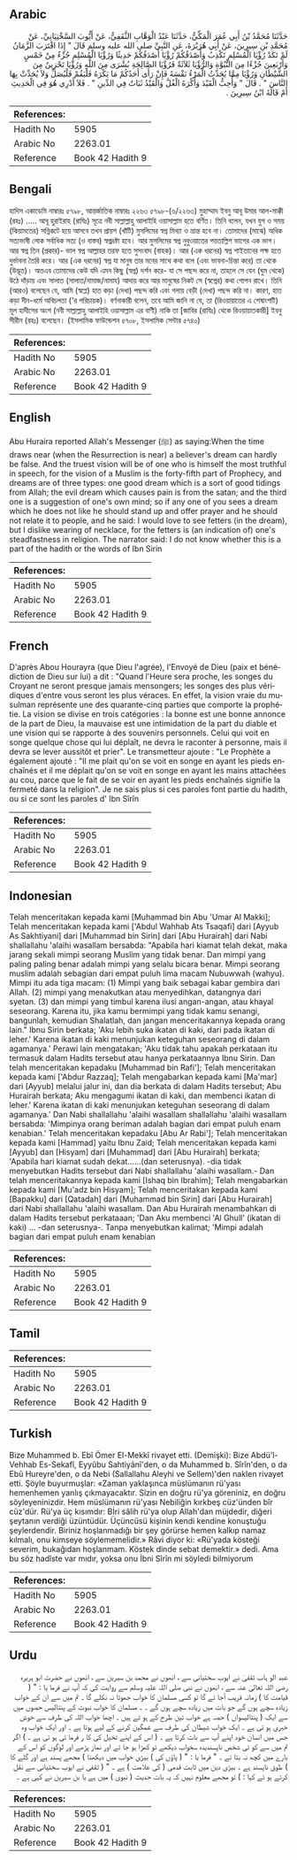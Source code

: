 ## Arabic


<div dir="rtl" lang="ar" style={{fontSize:'larger',backgroundColor:'#f8f9fa',padding:20}}>
حَدَّثَنَا مُحَمَّدُ بْنُ أَبِي عُمَرَ الْمَكِّيُّ، حَدَّثَنَا عَبْدُ الْوَهَّابِ الثَّقَفِيُّ، عَنْ أَيُّوبَ السَّخْتِيَانِيِّ، عَنْ مُحَمَّدِ بْنِ سِيرِينَ، عَنْ أَبِي هُرَيْرَةَ، عَنِ النَّبِيِّ صلى الله عليه وسلم قَالَ ‏"‏ إِذَا اقْتَرَبَ الزَّمَانُ لَمْ تَكَدْ رُؤْيَا الْمُسْلِمِ تَكْذِبُ وَأَصْدَقُكُمْ رُؤْيَا أَصْدَقُكُمْ حَدِيثًا وَرُؤْيَا الْمُسْلِمِ جُزْءٌ مِنْ خَمْسٍ وَأَرْبَعِينَ جُزْءًا مِنَ النُّبُوَّةِ وَالرُّؤْيَا ثَلاَثَةٌ فَرُؤْيَا الصَّالِحَةِ بُشْرَى مِنَ اللَّهِ وَرُؤْيَا تَحْزِينٌ مِنَ الشَّيْطَانِ وَرُؤْيَا مِمَّا يُحَدِّثُ الْمَرْءُ نَفْسَهُ فَإِنْ رَأَى أَحَدُكُمْ مَا يَكْرَهُ فَلْيَقُمْ فَلْيُصَلِّ وَلاَ يُحَدِّثْ بِهَا النَّاسَ ‏"‏ ‏.‏ قَالَ ‏"‏ وَأُحِبُّ الْقَيْدَ وَأَكْرَهُ الْغُلَّ وَالْقَيْدُ ثَبَاتٌ فِي الدِّينِ ‏"‏ ‏.‏ فَلاَ أَدْرِي هُوَ فِي الْحَدِيثِ أَمْ قَالَهُ ابْنُ سِيرِينَ ‏.‏
</div>
<div style={{backgroundColor:'#f8f9fa',padding:20, marginBottom: 10}}><table> <thead> <tr> <th>References:</th> <th></th> </tr> </thead> <tbody><tr><td>Hadith No</td><td>5905</td></tr><tr><td>Arabic No</td><td>2263.01</td></tr><tr><td>Reference</td><td>Book 42 Hadith 9</td></tr></tbody></table></div>

## Bengali


<div dir="ltr" lang="bn" style={{fontSize:'larger',backgroundColor:'#f8f9fa',padding:20}}>
হাদিস একাডেমি নাম্বারঃ ৫৭৯৮, আন্তর্জাতিক নাম্বারঃ ২২৬৩ ৫৭৯৮-(৬/২২৬৩) মুহাম্মাদ ইবনু আবূ উমার আল-মাক্কী (রহঃ) ..... আবূ হুরাইরাহ (রাযিঃ) সূত্রে নবী সাল্লাল্লাহু আলাইহি ওয়াসাল্লাম হতে বর্ণিত। তিনি বলেন, যখন যুগ ও সময় (কিয়ামতের) সন্নিকটে হয়ে আসবে তখন প্রায়শ (খাঁটি) মুসলিমের স্বপ্ন মিথ্যা ও ভ্রান্ত হবে না। তোমাদের (মাঝে) অধিক সত্যভাষী লোক সর্বাধিক সত্য (ও বাস্তব) স্বপ্নদ্রষ্টা হবে। আর মুসলিমের স্বপ্ন নুবুওয়াতের পয়তাল্লিশ ভাগের এক ভাগ। আর স্বপ্ন তিন (প্রকার)- ভাল স্বপ্ন আল্লাহর তরফ হতে সুসংবাদ (বাহক)। আর (এক ধরনের) স্বপ্ন শাইতানের পক্ষ হতে দুর্ভাবনা তৈরি করে। আর (এক ধরনের) স্বপ্ন যা মানুষ তার মনের সাথে কথা বলে (এবং ভাবনা-চিন্তা করে) তা থেকে (উদ্ভূত)। অতএব তোমাদের কেউ যদি এমন কিছু (স্বপ্ন) দর্শন করে- যা সে পছন্দ করে না, তাহলে সে যেন (ঘুম থেকে) উঠে দাঁড়ায় এবং সালাত (সালাত/নামাজ/নামায) আদায় করে আর মানুষের নিকট সে (স্বপ্নের) কথা গোপন রাখে। তিনি (আরও) বলেছেন যে, আমি (স্বপ্লে) হাত কড়া (দেখা) পছন্দ করি এবং গলায় বেড়ী (দেখা) পছন্দ করি না। কারণ, হাত কড়া দীন-ধর্মে অবিচলতা ('র পরিচায়ক)। বর্ণনাকারী বলেন, তবে আমি জানি না যে, তা (রিওয়ায়াতের এ শেষাংশটি) মূল হাদীসের অংশ (নবী সাল্লাল্লাহু আলাইহি ওয়াসাল্লাম এর বাণী) নাকি তা [জাবির (রাযিঃ) থেকে রিওয়ায়াতকারী] ইবনু সীরীন (রহঃ) বলেছেন। (ইসলামিক ফাউন্ডেশন ৫৭০৮, ইসলামিক সেন্টার ৫৭৪০)
</div>
<div style={{backgroundColor:'#f8f9fa',padding:20, marginBottom: 10}}><table> <thead> <tr> <th>References:</th> <th></th> </tr> </thead> <tbody><tr><td>Hadith No</td><td>5905</td></tr><tr><td>Arabic No</td><td>2263.01</td></tr><tr><td>Reference</td><td>Book 42 Hadith 9</td></tr></tbody></table></div>

## English


<div dir="ltr" lang="en" style={{fontSize:'larger',backgroundColor:'#f8f9fa',padding:20}}>
Abu Huraira reported Allah's Messenger (ﷺ) as saying:When the time draws near (when the Resurrection is near) a believer's dream can hardly be false. And the truest vision will be of one who is himself the most truthful in speech, for the vision of a Muslim is the forty-fifth part of Prophecy, and dreams are of three types: one good dream which is a sort of good tidings from Allah; the evil dream which causes pain is from the satan; and the third one is a suggestion of one's own mind; so if any one of you sees a dream which he does not like he should stand up and offer prayer and he should not relate it to people, and he said: I would love to see fetters (in the dream), but I dislike wearing of necklace, for the fetters is (an indication of) one's steadfastness in religion. The narrator said: I do not know whether this is a part of the hadith or the words of Ibn Sirin
</div>
<div style={{backgroundColor:'#f8f9fa',padding:20, marginBottom: 10}}><table> <thead> <tr> <th>References:</th> <th></th> </tr> </thead> <tbody><tr><td>Hadith No</td><td>5905</td></tr><tr><td>Arabic No</td><td>2263.01</td></tr><tr><td>Reference</td><td>Book 42 Hadith 9</td></tr></tbody></table></div>

## French


<div dir="ltr" lang="fr" style={{fontSize:'larger',backgroundColor:'#f8f9fa',padding:20}}>
D'après Abou Hourayra (que Dieu l'agrée), l'Envoyé de Dieu (paix et bénédiction de Dieu sur lui) a dit : "Quand l'Heure sera proche, les songes du Croyant ne seront presque jamais mensongers; les songes des plus véridiques d'entre vous seront les plus véraces. En effet, la vision vraie du musulman représente une des quarante-cinq parties que comporte la prophétie. La vision se divise en trois catégories : la bonne est une bonne annonce de la part de Dieu, la mauvaise est une intimidation de la part du diable et une vision qui se rapporte à des souvenirs personnels. Celui qui voit en songe quelque chose qui lui déplaît, ne devra le raconter à personne, mais il devra se lever aussitôt et prier". Le transmetteur ajoute : "Le Prophète a également ajouté : "Il me plait qu'on se voit en songe en ayant les pieds enchaînés et il me déplait qu'on se voit en songe en ayant les mains attachées au cou, parce que le fait de se voir en ayant les pieds enchaînés signifie la fermeté dans la religion". Je ne sais plus si ces paroles font partie du hadith, ou si ce sont les paroles d' Ibn Sîrîn
</div>
<div style={{backgroundColor:'#f8f9fa',padding:20, marginBottom: 10}}><table> <thead> <tr> <th>References:</th> <th></th> </tr> </thead> <tbody><tr><td>Hadith No</td><td>5905</td></tr><tr><td>Arabic No</td><td>2263.01</td></tr><tr><td>Reference</td><td>Book 42 Hadith 9</td></tr></tbody></table></div>

## Indonesian


<div dir="ltr" lang="id" style={{fontSize:'larger',backgroundColor:'#f8f9fa',padding:20}}>
Telah menceritakan kepada kami [Muhammad bin Abu 'Umar Al Makki]; Telah menceritakan kepada kami ['Abdul Wahhab Ats Tsaqafi] dari [Ayyub As Sakhtiyani] dari [Muhammad bin Sirin] dari [Abu Hurairah] dari Nabi shallallahu 'alaihi wasallam bersabda: "Apabila hari kiamat telah dekat, maka jarang sekali mimpi seorang Muslim yang tidak benar. Dan mimpi yang paling paling benar adalah mimpi yang selalu bicara benar. Mimpi seorang muslim adalah sebagian dari empat puluh lima macam Nubuwwah (wahyu). Mimpi itu ada tiga macam: (1) Mimpi yang baik sebagai kabar gembira dari Allah. (2) mimpi yang menakutkan atau menyedihkan, datangnya dari syetan. (3) dan mimpi yang timbul karena ilusi angan-angan, atau khayal seseorang. Karena itu, jika kamu bermimpi yang tidak kamu senangi, bangunlah, kemudian Shalatlah, dan jangan menceritakannya kepada orang lain." Ibnu Sirin berkata; 'Aku lebih suka ikatan di kaki, dari pada ikatan di leher.' Karena ikatan di kaki menunjukan keteguhan seseorang di dalam agamanya.' Perawi lain mengatakan; 'Aku tidak tahu apakah perkataan itu termasuk dalam Hadits tersebut atau hanya perkataannya Ibnu Sirin. Dan telah menceritakan kepadaku [Muhammad bin Rafi']; Telah menceritakan kepada kami ['Abdur Razzaq]; Telah mengabarkan kepada kami [Ma'mar] dari [Ayyub] melalui jalur ini, dan dia berkata di dalam Hadits tersebut; Abu Hurairah berkata; Aku mengagumi ikatan di kaki, dan membenci ikatan di leher.' Karena ikatan di kaki menunjukan keteguhan seseorang di dalam agamanya.' Dan Nabi shallallahu 'alaihi wasallam shallallahu 'alaihi wasallam bersabda: 'Mimpinya orang beriman adalah bagian dari empat puluh enam kenabian.' Telah menceritakan kepadaku [Abu Ar Rabi']; Telah menceritakan kepada kami [Hammad] yaitu Ibnu Zaid; Telah menceritakan kepada kami [Ayyub] dan [Hisyam] dari [Muhammad] dari [Abu Hurairah] berkata; 'Apabila hari kiamat sudah dekat……(dan seterusnya). -dia tidak menyebutkan Hadits tersebut dari Nabi shallallahu 'alaihi wasallam.- Dan telah menceritakannya kepada kami [Ishaq bin Ibrahim]; Telah mengabarkan kepada kami [Mu'adz bin Hisyam]; Telah menceritakan kepada kami [Bapakku] dari [Qatadah] dari [Muhammad bin Sirin] dari [Abu Hurairah] dari Nabi shallallahu 'alaihi wasallam. Dan Abu Hurairah menambahkan di dalam Hadits tersebut perkataaan; 'Dan Aku membenci 'Al Ghull' (ikatan di kaki) … -dan seterusnya-. Tanpa menyebutkan kalimat; 'Mimpi adalah bagian dari empat puluh enam kenabian
</div>
<div style={{backgroundColor:'#f8f9fa',padding:20, marginBottom: 10}}><table> <thead> <tr> <th>References:</th> <th></th> </tr> </thead> <tbody><tr><td>Hadith No</td><td>5905</td></tr><tr><td>Arabic No</td><td>2263.01</td></tr><tr><td>Reference</td><td>Book 42 Hadith 9</td></tr></tbody></table></div>

## Tamil


<div dir="ltr" lang="ta" style={{fontSize:'larger',backgroundColor:'#f8f9fa',padding:20}}>

</div>
<div style={{backgroundColor:'#f8f9fa',padding:20, marginBottom: 10}}><table> <thead> <tr> <th>References:</th> <th></th> </tr> </thead> <tbody><tr><td>Hadith No</td><td>5905</td></tr><tr><td>Arabic No</td><td>2263.01</td></tr><tr><td>Reference</td><td>Book 42 Hadith 9</td></tr></tbody></table></div>

## Turkish


<div dir="ltr" lang="tr" style={{fontSize:'larger',backgroundColor:'#f8f9fa',padding:20}}>
Bize Muhammed b. Ebî Ömer El-Mekkî rivayet etti. (Demişki): Bize Abdü'l-Vehhab Es-Sekafî, Eyyûbu Sahtiyânî'den, o da Muhammed b. Sîrîn'den, o da Ebû Hureyre'den, o da Nebi (Sallallahu Aleyhi ve Sellem)'den naklen rivayet etti. Şöyle buyurmuşlar: «Zaman yaklaşınca müslümanın rü'yası hemenhemen yanlış çıkmayacaktır. Sîzin en doğru rü'ya göreniniz, en doğru söyleyeninizdir. Hem müslümanın rü'yası Nebiliğin kırkbeş cüz'ünden bîr cüz'dür. Rü'ya üç kısımdır: Bİri sâlih rü'ya olup Allah'dan müjdedir, diğeri şeytanın verdiği üzüntüdür. Üçüncüsü kişinin kendi kendine konuştuğu şeylerdendir. Biriniz hoşlanmadığı bir şey görürse hemen kalkıp namaz kılmalı, onu kimseye söylememelidir.» Râvi diyor ki: «Rü'yada kösteği severim, bukağıdan hoşlanmam. Köstek dinde sebat demektir.» dedi. Ama bu söz hadîste var mıdır, yoksa onu İbni Sîrîn mi söyledi bilmiyorum
</div>
<div style={{backgroundColor:'#f8f9fa',padding:20, marginBottom: 10}}><table> <thead> <tr> <th>References:</th> <th></th> </tr> </thead> <tbody><tr><td>Hadith No</td><td>5905</td></tr><tr><td>Arabic No</td><td>2263.01</td></tr><tr><td>Reference</td><td>Book 42 Hadith 9</td></tr></tbody></table></div>

## Urdu


<div dir="rtl" lang="ur" style={{fontSize:'larger',backgroundColor:'#f8f9fa',padding:20}}>
عبد الو ہاب ثقفیٰ نے ایوب سختیانی سے ، انھوں نے محمد بن سیرین سے ، انھوں نے حضرت ابو ہریرہ رضی اللہ تعالیٰ عنہ سے ، انھوں نے نبی صلی اللہ علیہ وسلم سے روایت کی کہ آپ نے فرما یا : " ( قیامت کا ) زمانہ قریب آجا ئے گا تو کسی مسلمان کا خواب جھوٹا نہ نکلے گا ۔ تم میں سے ان کے خواب زیادہ سچے ہوں گے جو بات میں زیادہ سچے ہوں گے ۔ ۔ مسلمان کا خواب نبوت کے پنتالیس حصوں میں سے ایک ( پنتالیسواں ) حصہ ہے خواب تین طرح کے ہو تے ہیں ۔ اچھا خواب اللہ کی طرف سے خوش خبری ہو تی ہے ۔ ایک خواب شیطان کی طرف سے غمگین کرنے کے لیے ہوتا ہے ۔ اور ایک خواب وہ جس میں انسان خود اپنے آپ سے بات کرتا ہے ۔ ( اس کے اپنے تخیل کی کا ر فرما ئی ہو تی ہے ۔ ) اگر تم میں سے کو ئی شخص ناپسندیدہ سخواب دیکھے تو کھڑا ہو جا ئے اور نماز پڑھے اور لوگوں کو اس کے بارے میں کچھ نہ بتا ئے ۔ " فرما یا : " ( پاؤں کی ) بیڑی خواب میں دیکھنا ) مجھے پسند ہے اور گلے کا ) طوق ناپسند ہے ۔ بیڑی دین میں ثابت قدمی ( کی علامت ) ہے ۔ " ( ثقفی نے ایوب سختیانی سے نقل کرتے ہو ئے کہا : ) تو مجھے معلوم نہیں کہ یہ بات حدیث ( نبوی ) میں ہے یا بن سیرین نے کہی ہے ۔
</div>
<div style={{backgroundColor:'#f8f9fa',padding:20, marginBottom: 10}}><table> <thead> <tr> <th>References:</th> <th></th> </tr> </thead> <tbody><tr><td>Hadith No</td><td>5905</td></tr><tr><td>Arabic No</td><td>2263.01</td></tr><tr><td>Reference</td><td>Book 42 Hadith 9</td></tr></tbody></table></div>